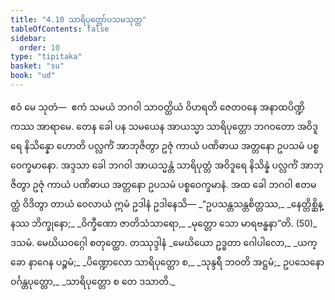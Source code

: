 ```yaml
---
title: "4.10 သာရိပုတ္တော်ပသမသုတ္တ"
tableOfContents: false
sidebar:
  order: 10
type: "tipitaka"
basket: "su"
book: "ud"
---
```



<DynamicBreadcrumb />

<Division number="40" book="ud" e="ch" v="18" p="132">

<Paragraph number="343" book="ud">
ဧဝံ မေ သုတံ—  ဧကံ သမယံ ဘဂဝါ သာဝတ္ထိယံ ဝိဟရတိ ဇေတဝနေ အနာထပိဏ္ဍိကဿ အာရာမေ. တေန ခေါ ပန သမယေန အာယသ္မာ သာရိပုတ္တော ဘဂဝတော အဝိဒူရေ နိသိန္နော ဟောတိ ပလ္လင်္ကံ အာဘုဇိတွာ ဥဇုံ ကာယံ ပဏိဓာယ အတ္တနော ဥပသမံ ပစ္စဝေက္ခမာနော.
</Paragraph>

<Paragraph number="344" book="ud">
အဒ္ဒသာ ခေါ ဘဂဝါ အာယသ္မန္တံ သာရိပုတ္တံ အဝိဒူရေ နိသိန္နံ ပလ္လင်္ကံ အာဘုဇိတွာ ဥဇုံ ကာယံ ပဏိဓာယ အတ္တနော ဥပသမံ ပစ္စဝေက္ခမာနံ.
</Paragraph>

<Paragraph number="345" book="ud">
အထ ခေါ ဘဂဝါ ဧတမတ္ထံ ဝိဒိတွာ တာယံ ဝေလာယံ ဣမံ ဥဒါနံ ဥဒါနေသိ—
</Paragraph>

<Paragraph number="346" type="verses" book="ud">
_“ဥပသန္တသန္တစိတ္တဿ,_  
_နေတ္တိစ္ဆိန္နဿ ဘိက္ခုနော;_  
_ဝိက္ခီဏော ဇာတိသံသာရော,_  
_မုတ္တော သော မာရဗန္ဓနာ”တိ. (50)_  


</Paragraph>
</Division>

<Paragraph number="347" type="center" book="ud">
ဒသမံ.



</Paragraph>

<Paragraph number="348" type="center" book="ud">
မေဃိယဝဂ္ဂေါ စတုတ္ထော.



</Paragraph>

<Paragraph number="349" type="center" book="ud">
တဿုဒ္ဒါနံ


</Paragraph>

<Paragraph number="350" type="verses" book="ud">
_မေဃိယော ဥဒ္ဓတာ ဂေါပါလော,_  
_ယက္ခော နာဂေန ပဉ္စမံ;_  
_ပိဏ္ဍောလော သာရိပုတ္တော စ,_  
_သုန္ဒရီ ဘဝတိ အဋ္ဌမံ;_  
ဥပသေနော ဝင်္ဂန္တပုတ္တော,_  
_သာရိပုတ္တော စ တေ ဒသာတိ._
</Paragraph>